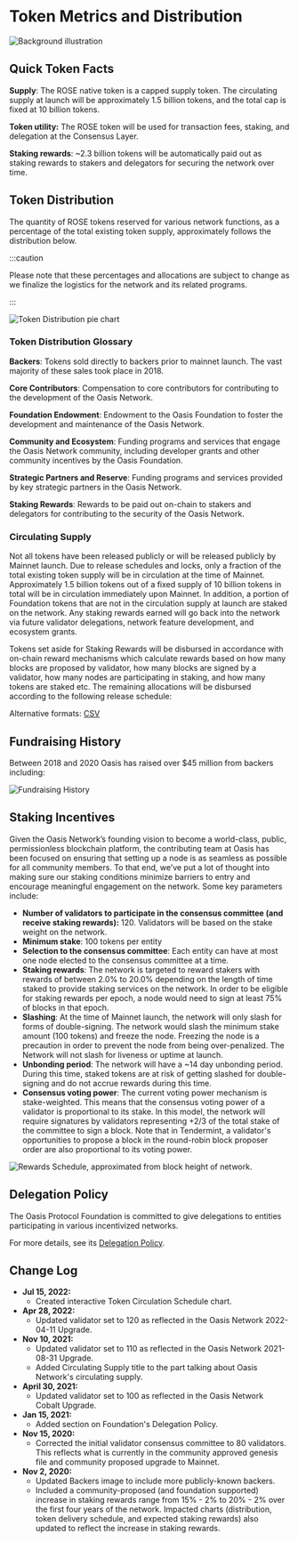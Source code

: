 
# Token Metrics and Distribution

![Background illustration](<images/metrics-background.png>)

## Quick Token Facts

**Supply**:  The ROSE native token is a capped supply token. The circulating supply at launch will be approximately 1.5 billion tokens, and the total cap is fixed at 10 billion tokens.

**Token utility:** The ROSE token will be used for transaction fees, staking, and delegation at the Consensus Layer.

**Staking rewards**: \~2.3 billion tokens will be automatically paid out as staking rewards to stakers and delegators for securing the network over time.

## Token Distribution

The quantity of ROSE tokens reserved for various network functions, as a percentage of the total existing token supply, approximately follows the distribution below.

:::caution

Please note that these percentages and allocations are subject to change as we finalize the logistics for the network and its related programs.

:::

![Token Distribution pie chart](<images/Token_Distribution.png>)

### Token Distribution Glossary

**Backers**: Tokens sold directly to backers prior to mainnet launch. The vast majority of these sales took place in 2018.

**Core Contributors**: Compensation to core contributors for contributing to the development of the Oasis Network.

**Foundation Endowment**: Endowment to the Oasis Foundation to foster the development and maintenance of the Oasis Network.

**Community and Ecosystem**: Funding programs and services that engage the Oasis Network community, including developer grants and other community incentives by the Oasis Foundation.

**Strategic Partners and Reserve**: Funding programs and services provided by key strategic partners in the Oasis Network.

**Staking Rewards**: Rewards to be paid out on-chain to stakers and delegators for contributing to the security of the Oasis Network.

### Circulating Supply

Not all tokens have been released publicly or will be released publicly by Mainnet launch. Due to release schedules and locks, only a fraction of the total existing token supply will be in circulation at the time of Mainnet. Approximately 1.5 billion tokens out of a fixed supply of 10 billion tokens in total will be in circulation immediately upon Mainnet. In addition, a portion of Foundation tokens that are not in the circulation supply at launch are staked on the network. Any staking rewards earned will go back into the network via future validator delegations, network feature development, and ecosystem grants.

Tokens set aside for Staking Rewards will be disbursed in accordance with on-chain reward mechanisms which calculate rewards based on how many blocks are proposed by validator, how many blocks are signed by a
validator, how many nodes are participating in staking, and how many tokens are staked etc.
The remaining allocations will be disbursed according to the following release schedule:

<TokenDistributionChart />

Alternative formats: [CSV](./token_distribution/data.csv)

## Fundraising History

Between 2018 and 2020 Oasis has raised over $45 million from backers including:

![Fundraising History](images/backers.png)

## Staking Incentives

Given the Oasis Network’s founding vision to become a world-class, public, permissionless blockchain platform, the contributing team at Oasis has been focused on ensuring that setting up a node is as seamless as possible for all community members. To that end, we’ve put a lot of thought into making sure our staking conditions minimize barriers to entry and encourage meaningful engagement on the network. Some key parameters include:

* **Number of validators to participate in the consensus committee (and receive staking rewards):** 120. Validators will be based on the stake weight on the network.
* **Minimum stake**: 100 tokens per entity
* **Selection to the consensus committee**: Each entity can have at most one node elected to the consensus committee at a time.
* **Staking rewards**: The network is targeted to reward stakers with rewards of between 2.0% to 20.0% depending on the length of time staked to provide staking services on the network.  In order to be eligible for staking rewards per epoch, a node would need to sign at least 75% of blocks in that epoch.
* **Slashing**: At the time of Mainnet launch, the network will only slash for forms of double-signing. The network would slash the minimum stake amount (100 tokens) and freeze the node. Freezing the node is a precaution in order to prevent the node from being over-penalized. The Network will not slash for liveness or uptime at launch.
* **Unbonding period**: The network will have a \~14 day unbonding period. During this time, staked tokens are at risk of getting slashed for double-signing and do not accrue rewards during this time.
* **Consensus voting power**: The current voting power mechanism is stake-weighted. This means that the consensus voting power of a validator is proportional to its stake. In this model, the network will require signatures by validators representing +2/3 of the total stake of the committee to sign a block. Note that in Tendermint, a validator's opportunities to propose a block in the round-robin block proposer order are also proportional to its voting power.

![Rewards Schedule, approximated from block height of network.](<images/token_rewards.png>)

## Delegation Policy

The Oasis Protocol Foundation is committed to give delegations to entities participating in various incentivized networks.

For more details, see its [Delegation Policy](/general/foundation/delegation-policy).

## Change Log

* **Jul 15, 2022:**
  * Created interactive Token Circulation Schedule chart.
* **Apr 28, 2022:**
  * Updated validator set to 120 as reflected in the Oasis Network 2022-04-11 Upgrade.
* **Nov 10, 2021:**
  * Updated validator set to 110 as reflected in the Oasis Network 2021-08-31 Upgrade.
  * Added Circulating Supply title to the part talking about Oasis Network's circulating supply.
* **April 30, 2021:**
  * Updated validator set to 100 as reflected in the Oasis Network Cobalt Upgrade.
* **Jan 15, 2021:**
  * Added section on Foundation's Delegation Policy.
* **Nov 15, 2020:**
  * Corrected the initial validator consensus committee to 80 validators. This reflects what is currently in the community approved genesis file and community proposed upgrade to Mainnet.
* **Nov 2, 2020:**
  * Updated Backers image to include more publicly-known backers.
  * Included a community-proposed (and foundation supported) increase in staking rewards range from 15% - 2% to 20% - 2% over the first four years of the network. Impacted charts (distribution, token delivery schedule, and expected staking rewards) also updated to reflect the increase in staking rewards.

